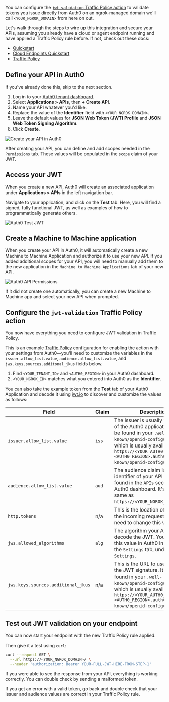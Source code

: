 
You can configure the
[`jwt-validation` Traffic Policy
action](/traffic-policy/actions/jwt-validation/) to validate tokens you
issue directly from Auth0 on an ngrok-managed domain we'll call
`<YOUR_NGROK_DOMAIN>` from here on out.

Let's walk through the steps to wire up this integration and secure your APIs,
assuming you already have a cloud or agent endpoint running and have applied a
Traffic Policy rule before. If not, check out these docs:

- [Quickstart](/getting-started/)
- [Cloud Endpoints
  Quickstart](/getting-started/cloud-endpoints-quickstart/)
- [Traffic Policy](/traffic-policy/)

## Define your API in Auth0

If you've already done this, skip to the next section.

1. Log in to your [Auth0 tenant dashboard](https://manage.auth0.com/dashboard).
2. Select **Applications > APIs**, then **+ Create API**.
3. Name your API whatever you'd like.
4. Replace the value of the **Identifier** field with `<YOUR_NGROK_DOMAIN>`.
5. Leave the default values for **JSON Web Token (JWT) Profile** and **JSON Web Token Signing Algorithm**.
6. Click **Create**.

![Create your API in Auth0](/snippets/traffic-policy/actions/jwt-validation/examples/integration-auth0/img/jwt-create-new-api.png)

After creating your API, you can define and add scopes needed in the
`Permissions` tab. These values will be populated in the `scope` claim of your
JWT.

## Access your JWT

When you create a new API, Auth0 will create an associated application under
**Applications > APIs** in the left navigation bar.

Navigate to your application, and click on the **Test** tab. Here, you will
find a signed, fully functional JWT, as well as examples of how to programmatically
generate others.

![Auth0 Test JWT](/snippets/traffic-policy/actions/jwt-validation/examples/integration-auth0/img/auth0-test.png)

## Create a Machine to Machine application

When you create your API in Auth0, it will automatically create a new Machine to
Machine Application and authorize it to use your new API. If you added
additional scopes for your API, you will need to manually add them to the new
application in the `Machine to Machine Applications` tab of your new API.

![Auth0 API Permissions](/snippets/traffic-policy/actions/jwt-validation/examples/integration-auth0/img/jwt-machine-to-machine.png)

If it did not create one automatically, you can create a new Machine to Machine
app and select your new API when prompted.

## Configure the `jwt-validation` Traffic Policy action

You now have everything you need to configure JWT validation in Traffic Policy.

This is an example [Traffic Policy](/traffic-policy/) configuration
for enabling the action with your settings from Auth0—you'll need to customize the
variables in the `issuer.allow_list.value`, `audience.allow_list.value`, and
`jws.keys.sources.additonal_jkus` fields below.

1. Find `<YOUR_TENANT_ID>` and `<AUTH0_REGION>` in your Auth0 dashboard.
2. `<YOUR_NGROK_ID>` matches what you entered into Auth0 as the **Identifier**.

<ExampleTrafficPolicy />

You can also take the example token from the **Test** tab of your Auth0
Application and decode it using
[jwt.io](https://jwt.io) to discover and customize the values as follows:

| Field                              | Claim | Description                                                                                                                                                                                                                                            |
| ---------------------------------- | ----- | ------------------------------------------------------------------------------------------------------------------------------------------------------------------------------------------------------------------------------------------------------ |
| `issuer.allow_list.value`          | `iss` | The issuer is usually the full URL of the Auth0 application. It can be found in your `.well-known/openid-configuration` URL, which is usually available at `https://<YOUR_AUTH0_TENANT_ID>.<AUTH0_REGION>.auth0.com/.well-known/openid-configuration`. |
| `audience.allow_list.value`        | `aud` | The audience claim is the identifier of your API and can be found in the `APIs` section of your Auth0 dashboard. It's usually the same as `https://<YOUR_NGROK_DOMAIN>`.                                                                               |
| `http.tokens`                      | n/a   | This is the location of the token in the incoming request. You do not need to change this value.                                                                                                                                                       |
| `jws.allowed_algorithms`           | `alg` | The algorithm your API uses to decode the JWT. You can find this value in Auth0 in your API, on the `Settings` tab, under `Token Settings`.                                                                                                            |
| `jws.keys.sources.additional_jkus` | n/a   | This is the URL to use to verify the JWT signature. It can be found in your `.well-known/openid-configuration` URL, which is usually available at `https://<YOUR_AUTH0_TENANT_ID>.<AUTH0_REGION>.auth0.com/.well-known/openid-configuration`.          |

## Test out JWT validation on your endpoint

You can now start your endpoint with the new Traffic Policy rule applied.

Then give it a test using `curl`:

```bash
curl --request GET \
  --url https://<YOUR_NGROK_DOMAIN>/ \
  --header 'authorization: Bearer YOUR-FULL-JWT-HERE-FROM-STEP-1'
```

If you were able to see the response from your API, everything is working
correctly. You can double check by sending a malformed token.

If you get an error with a valid token, go back and double check that your
issuer and audience values are correct in your Traffic Policy rule.
